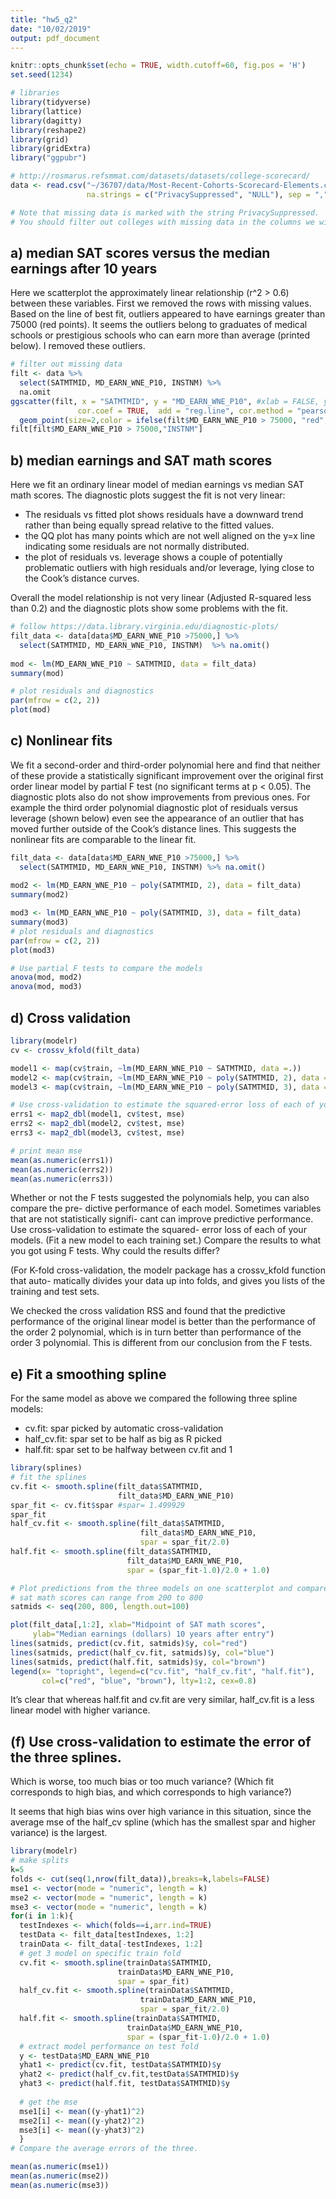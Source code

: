 ```yaml
---
title: "hw5_q2"
date: "10/02/2019"
output: pdf_document
---
```


```r
knitr::opts_chunk$set(echo = TRUE, width.cutoff=60, fig.pos = 'H')
set.seed(1234)

# libraries
library(tidyverse)
library(lattice)
library(dagitty)
library(reshape2)
library(grid)
library(gridExtra)
library("ggpubr")

# http://rosmarus.refsmmat.com/datasets/datasets/college-scorecard/
data <- read.csv("~/36707/data/Most-Recent-Cohorts-Scorecard-Elements.csv",
                 na.strings = c("PrivacySuppressed", "NULL"), sep = ",")

# Note that missing data is marked with the string PrivacySuppressed.
# You should filter out colleges with missing data in the columns we will use for this problem.

```

## a) median SAT scores versus the median earnings after 10 years

Here we scatterplot the approximately linear relationship (r^2 > 0.6) between these variables. First we removed the rows with missing values. Based on the line of best fit, outliers appeared to have earnings greater than 75000 (red points). It seems the outliers belong to graduates of medical schools or prestigious schools who can earn more than average (printed below). I removed these outliers.

```r
# filter out missing data
filt <- data %>% 
  select(SATMTMID, MD_EARN_WNE_P10, INSTNM) %>%
  na.omit
ggscatter(filt, x = "SATMTMID", y = "MD_EARN_WNE_P10", #xlab = FALSE, ylab = FALSE,
               cor.coef = TRUE,  add = "reg.line", cor.method = "pearson")+
  geom_point(size=2,color = ifelse(filt$MD_EARN_WNE_P10 > 75000, "red", "blue"))
filt[filt$MD_EARN_WNE_P10 > 75000,"INSTNM"]
```

## b) median earnings and SAT math scores

Here we fit an ordinary linear model of median earnings vs median SAT math scores. The diagnostic plots suggest the fit is not very linear:

* The residuals vs fitted plot shows residuals have a downward trend rather than being equally spread relative to the fitted values.
* the QQ plot has many points which are not well aligned on the y=x line indicating some residuals are not normally distributed.
* the plot of residuals vs. leverage shows a couple of potentially problematic outliers with high residuals and/or leverage, lying close to the Cook's distance curves.

Overall the model relationship is not very linear (Adjusted R-squared less than 0.2) and the diagnostic plots show some problems with the fit.
```r
# follow https://data.library.virginia.edu/diagnostic-plots/
filt_data <- data[data$MD_EARN_WNE_P10 >75000,] %>% 
  select(SATMTMID, MD_EARN_WNE_P10, INSTNM)  %>% na.omit()
   
mod <- lm(MD_EARN_WNE_P10 ~ SATMTMID, data = filt_data)
summary(mod)

# plot residuals and diagnostics
par(mfrow = c(2, 2)) 
plot(mod)
```

## c) Nonlinear fits

We fit a second-order and third-order polynomial here and find that neither of these provide a statistically significant improvement over the original first order linear model by partial F test (no significant terms at p < 0.05). The diagnostic plots also do not show improvements from previous ones. For example the third order polynomial diagnostic plot of residuals versus leverage (shown below) even see the appearance of an outlier that has moved further outside of the Cook's distance lines. This suggests the nonlinear fits are comparable to the linear fit.

```r
filt_data <- data[data$MD_EARN_WNE_P10 >75000,] %>% 
  select(SATMTMID, MD_EARN_WNE_P10, INSTNM) %>% na.omit()
   
mod2 <- lm(MD_EARN_WNE_P10 ~ poly(SATMTMID, 2), data = filt_data)
summary(mod2)

mod3 <- lm(MD_EARN_WNE_P10 ~ poly(SATMTMID, 3), data = filt_data)
summary(mod3)
# plot residuals and diagnostics
par(mfrow = c(2, 2)) 
plot(mod3)

# Use partial F tests to compare the models
anova(mod, mod2)
anova(mod, mod3)
```

## d) Cross validation 

```r
library(modelr)
cv <- crossv_kfold(filt_data)

model1 <- map(cv$train, ~lm(MD_EARN_WNE_P10 ~ SATMTMID, data =.))
model2 <- map(cv$train, ~lm(MD_EARN_WNE_P10 ~ poly(SATMTMID, 2), data =.))
model3 <- map(cv$train, ~lm(MD_EARN_WNE_P10 ~ poly(SATMTMID, 3), data =.))

# Use cross-validation to estimate the squared-error loss of each of your models.
errs1 <- map2_dbl(model1, cv$test, mse)
errs2 <- map2_dbl(model2, cv$test, mse)
errs3 <- map2_dbl(model3, cv$test, mse)

# print mean mse
mean(as.numeric(errs1))
mean(as.numeric(errs2))
mean(as.numeric(errs3))
```

Whether or not the F tests suggested the polynomials help, you can also compare the pre-
dictive performance of each model. Sometimes variables that are not statistically signifi-
cant can improve predictive performance. Use cross-validation to estimate the squared-
error loss of each of your models. (Fit a new model to each training set.) Compare the
results to what you got using F tests. Why could the results differ?

(For K-fold cross-validation, the modelr package has a crossv_kfold function that auto-
matically divides your data up into folds, and gives you lists of the training and test sets.

We checked the cross validation RSS and found that the predictive performance of the original linear model is better than the performance of the order 2 polynomial, which is in turn better than performance of the order 3 polynomial. This is different from our conclusion from the F tests.

## e) Fit a smoothing spline 

For the same model as above we compared the following three spline models:

* cv.fit: spar picked by automatic cross-validation
* half_cv.fit: spar set to be half as big as R picked
* half.fit: spar set to be halfway between cv.fit and 1

```r
library(splines)
# fit the splines
cv.fit <- smooth.spline(filt_data$SATMTMID,
                        filt_data$MD_EARN_WNE_P10)
spar_fit <- cv.fit$spar #spar= 1.499929
spar_fit 
half_cv.fit <- smooth.spline(filt_data$SATMTMID,
                             filt_data$MD_EARN_WNE_P10,
                             spar = spar_fit/2.0)
half.fit <- smooth.spline(filt_data$SATMTMID,
                          filt_data$MD_EARN_WNE_P10,
                          spar = (spar_fit-1.0)/2.0 + 1.0)

# Plot predictions from the three models on one scatterplot and compare them visually.
# sat math scores can range from 200 to 800
satmids <- seq(200, 800, length.out=100)

plot(filt_data[,1:2], xlab="Midpoint of SAT math scores", 
     ylab="Median earnings (dollars) 10 years after entry")
lines(satmids, predict(cv.fit, satmids)$y, col="red")
lines(satmids, predict(half_cv.fit, satmids)$y, col="blue")
lines(satmids, predict(half.fit, satmids)$y, col="brown")
legend(x= "topright", legend=c("cv.fit", "half_cv.fit", "half.fit"),
       col=c("red", "blue", "brown"), lty=1:2, cex=0.8)
```

It's clear that whereas half.fit and cv.fit are very similar, half_cv.fit is a less linear model with higher variance.

## (f) Use cross-validation to estimate the error of the three splines. 

Which is worse, too much bias or too much variance? (Which fit corresponds to high bias, and which corresponds to high variance?)

It seems that high bias wins over high variance in this situation, since the average mse of the half_cv spline (which has the smallest spar and higher variance) is the largest. 

```r
library(modelr)
# make splits
k=5
folds <- cut(seq(1,nrow(filt_data)),breaks=k,labels=FALSE)
mse1 <- vector(mode = "numeric", length = k)
mse2 <- vector(mode = "numeric", length = k)
mse3 <- vector(mode = "numeric", length = k)
for(i in 1:k){
  testIndexes <- which(folds==i,arr.ind=TRUE)
  testData <- filt_data[testIndexes, 1:2]
  trainData <- filt_data[-testIndexes, 1:2]
  # get 3 model on specific train fold
  cv.fit <- smooth.spline(trainData$SATMTMID,
                        trainData$MD_EARN_WNE_P10,
                        spar = spar_fit)
  half_cv.fit <- smooth.spline(trainData$SATMTMID,
                             trainData$MD_EARN_WNE_P10,
                             spar = spar_fit/2.0)
  half.fit <- smooth.spline(trainData$SATMTMID,
                          trainData$MD_EARN_WNE_P10,
                          spar = (spar_fit-1.0)/2.0 + 1.0)
  # extract model performance on test fold
  y <- testData$MD_EARN_WNE_P10
  yhat1 <- predict(cv.fit, testData$SATMTMID)$y
  yhat2 <- predict(half_cv.fit,testData$SATMTMID)$y
  yhat3 <- predict(half.fit, testData$SATMTMID)$y
  
  # get the mse 
  mse1[i] <- mean((y-yhat1)^2)
  mse2[i] <- mean((y-yhat2)^2)
  mse3[i] <- mean((y-yhat3)^2)
  }
# Compare the average errors of the three.

mean(as.numeric(mse1))
mean(as.numeric(mse2))
mean(as.numeric(mse3))
```